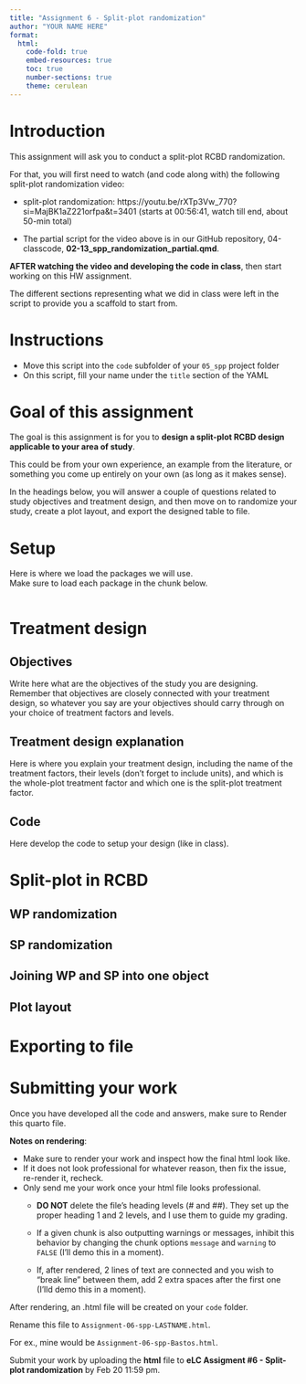 ```yaml
---
title: "Assignment 6 - Split-plot randomization"
author: "YOUR NAME HERE"  
format:
  html:
    code-fold: true 
    embed-resources: true
    toc: true
    number-sections: true
    theme: cerulean
---
```


# Introduction  
This assignment will ask you to conduct a split-plot RCBD randomization. 

For that, you will first need to watch (and code along with) the following split-plot randomization video:

- split-plot randomization: https://youtu.be/rXTp3Vw_770?si=MajBK1aZ221orfpa&t=3401 (starts at 00:56:41, watch till end, about 50-min total)

- The partial script for the video above is in our GitHub repository, 04-classcode, **02-13_spp_randomization_partial.qmd**.


**AFTER watching the video and developing the code in class**, then start working on this HW assignment.  

The different sections representing what we did in class were left in the script to provide you a scaffold to start from.  

# Instructions  
  - Move this script into the `code` subfolder of your `05_spp` project folder  
  - On this script, fill your name under the `title` section of the YAML  
  
# Goal of this assignment  
The goal is this assignment is for you to **design a split-plot RCBD design applicable to your area of study**.  

This could be from your own experience, an example from the literature, or something you come up entirely on your own (as long as it makes sense).  

In the headings below, you will answer a couple of questions related to study objectives and treatment design, and then move on to randomize your study, create a plot layout, and export the designed table to file.  

# Setup  
Here is where we load the packages we will use.  
Make sure to load each package in the chunk below.  
```r

```



# Treatment design  
## Objectives  
Write here what are the objectives of the study you are designing. Remember that objectives are closely connected with your treatment design, so whatever you say are your objectives should carry through on your choice of treatment factors and levels.  



## Treatment design explanation  
Here is where you explain your treatment design, including the name of the treatment factors, their levels (don't forget to include units), and which is the whole-plot treatment factor and which one is the split-plot treatment factor.  


## Code  
Here develop the code to setup your design (like in class).   



# Split-plot in RCBD  
## WP randomization  


## SP randomization  

## Joining WP and SP into one object


## Plot layout  


# Exporting to file  


# Submitting your work  
Once you have developed all the code and answers, make sure to Render this quarto file.  

**Notes on rendering**:  

- Make sure to render your work and inspect how the final html look like.  
- If it does not look professional for whatever reason, then fix the issue, re-render it, recheck.  
- Only send me your work once your html file looks professional.  
  - **DO NOT** delete the file's heading levels (# and ##). They set up the proper heading 1 and 2 levels, and I use them to guide my grading.  
  - If a given chunk is also outputting warnings or messages, inhibit this behavior by changing the chunk options `message` and `warning` to `FALSE` (I'll demo this in a moment).  
  
  - If, after rendered, 2 lines of text are connected and you wish to "break line" between them, add 2 extra spaces after the first one (I'lld demo this in a moment).  

After rendering, an .html file will be created on your `code` folder.  

Rename this file to `Assignment-06-spp-LASTNAME.html`.    

For ex., mine would be `Assignment-06-spp-Bastos.html`.

Submit your work by uploading the **html** file to **eLC Assigment #6 - Split-plot randomization** by Feb 20 11:59 pm.  
  




